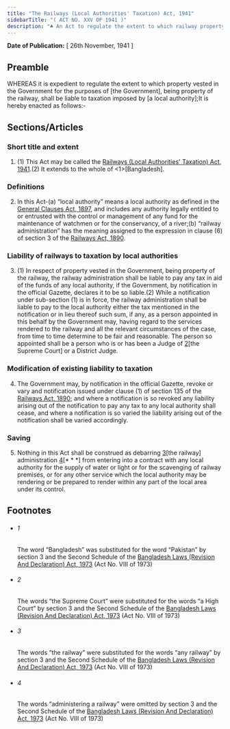 ```yaml
---
title: "The Railways (Local Authorities' Taxation) Act, 1941"
sidebarTitle: "( ACT NO. XXV OF 1941 )"
description: "♣ An Act to regulate the extent to which railway property shall be liable to taxation imposed by [a local authority]."
---
```


**Date of Publication:** [ 26th November, 1941 ]

## Preamble

WHEREAS it is expedient to regulate the extent to which property vested in the Government for the purposes of [the Government], being property of the railway, shall be liable to taxation imposed by [a local authority];It is hereby enacted as follows:-

## Sections/Articles

### Short title and extent

1. (1) This Act may be called the [Railways (Local Authorities' Taxation) Act, 1941](/act-191.html "Railways (Local Authorities").(2) It extends to the whole of <1>[Bangladesh].

### Definitions

2. In this Act-(a) “local authority” means a local authority as defined in the [General Clauses Act, 1897](/act-73.html "General Clauses Act, 1897"), and includes any authority legally entitled to or entrusted with the control or management of any fund for the maintenance of watchmen or for the conservancy, of a river;(b) “railway administration” has the meaning assigned to the expression in clause (6) of section 3 of the [Railways Act, 1890](/act-65.html "Railways Act, 1890").

### Liability of railways to taxation by local authorities

3. (1) In respect of property vested in the Government, being property of the railway, the railway administration shall be liable to pay any tax in aid of the funds of any local authority, if the Government, by notification in the official Gazette, declares it to be so liable.(2) While a notification under sub-section (1) is in force, the railway administration shall be liable to pay to the local authority either the tax mentioned in the notification or in lieu thereof such sum, if any, as a person appointed in this behalf by the Government may, having regard to the services rendered to the railway and all the relevant circumstances of the case, from time to time determine to be fair and reasonable. The person so appointed shall be a person who is or has been a Judge of [2](1)[the Supreme Court] or a District Judge.

### Modification of existing liability to taxation

4. The Government may, by notification in the official Gazette, revoke or vary and notification issued under clause (1) of section 135 of the [Railways Act, 1890](/act-65.html "Railways Act, 1890"); and where a notification is so revoked any liability arising out of the notification to pay any tax to any local authority shall cease, and where a notification is so varied the liability arising out of the notification shall be varied accordingly.

### Saving

5. Nothing in this Act shall be construed as debarring [3](1)[the railway] administration [4](2)[\* \* \*] from entering into a contract with any local authority for the supply of water or light or for the scavenging of railway premises, or for any other service which the local authority may be rendering or be prepared to render within any part of the local area under its control.

## Footnotes

- ###### 1

  The word “Bangladesh” was substituted for the word “Pakistan” by section 3 and the Second Schedule of the [Bangladesh Laws (Revision And Declaration) Act, 1973](/act-430.html "Bangladesh Laws (Revision And Declaration) Act, 1973") (Act No. VIII of 1973)

- ###### 2

  The words “the Supreme Court” were substituted for the words “a High Court” by section 3 and the Second Schedule of the [Bangladesh Laws (Revision And Declaration) Act, 1973](/act-430.html "Bangladesh Laws (Revision And Declaration) Act, 1973") (Act No. VIII of 1973)

- ###### 3

  The words “the railway” were substituted for the words “any railway” by section 3 and the Second Schedule of the [Bangladesh Laws (Revision And Declaration) Act, 1973](/act-430.html "Bangladesh Laws (Revision And Declaration) Act, 1973") (Act No. VIII of 1973)

- ###### 4

  The words “administering a railway” were omitted by section 3 and the Second Schedule of the [Bangladesh Laws (Revision And Declaration) Act, 1973](/act-430.html "Bangladesh Laws (Revision And Declaration) Act, 1973") (Act No. VIII of 1973)
